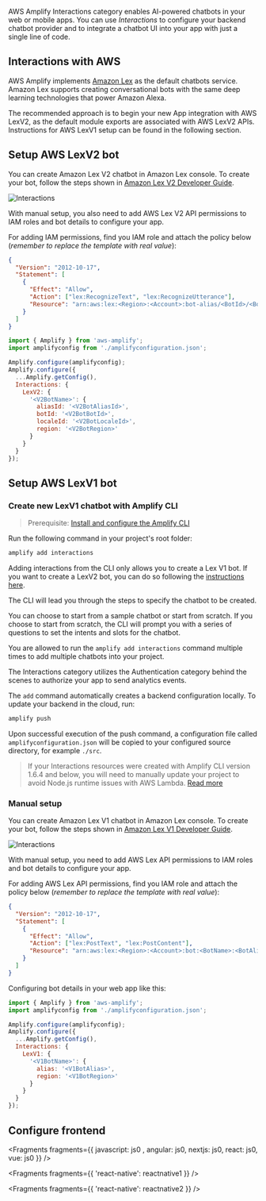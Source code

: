 AWS Amplify Interactions category enables AI-powered chatbots in your web or mobile apps. You can use _Interactions_ to configure your backend chatbot provider and to integrate a chatbot UI into your app with just a single line of code.

## Interactions with AWS

AWS Amplify implements [Amazon Lex](https://aws.amazon.com/lex) as the default chatbots service. Amazon Lex supports creating conversational bots with the same deep learning technologies that power Amazon Alexa.

<Callout>
  The recommended approach is to begin your new App integration with AWS LexV2,
  as the default module exports are associated with AWS LexV2 APIs. Instructions
  for AWS LexV1 setup can be found in the following section.
</Callout>

## Setup AWS LexV2 bot

You can create Amazon Lex V2 chatbot in Amazon Lex console. To create your bot, follow the steps shown in [Amazon Lex V2 Developer Guide](https://docs.aws.amazon.com/lexv2/latest/dg/getting-started.html).

![Interactions](/images/interactions_lex_v2_console_edit_bot.png)

With manual setup, you also need to add AWS Lex V2 API permissions to IAM roles and bot details to configure your app.

For adding IAM permissions, find you IAM role and attach the policy below (_remember to replace the template with real value_):

```json
{
  "Version": "2012-10-17",
  "Statement": [
    {
      "Effect": "Allow",
      "Action": ["lex:RecognizeText", "lex:RecognizeUtterance"],
      "Resource": "arn:aws:lex:<Region>:<Account>:bot-alias/<BotId>/<BotAliasId>"
    }
  ]
}
```

```javascript
import { Amplify } from 'aws-amplify';
import amplifyconfig from './amplifyconfiguration.json';

Amplify.configure(amplifyconfig);
Amplify.configure({
  ...Amplify.getConfig(),
  Interactions: {
    LexV2: {
      '<V2BotName>': {
        aliasId: '<V2BotAliasId>',
        botId: '<V2BotBotId>',
        localeId: '<V2BotLocaleId>',
        region: '<V2BotRegion>'
      }
    }
  }
});
```

## Setup AWS LexV1 bot

### Create new LexV1 chatbot with Amplify CLI

> Prerequisite: [Install and configure the Amplify CLI](/cli/start/install)

Run the following command in your project's root folder:

```bash
amplify add interactions
```

<Callout>

Adding interactions from the CLI only allows you to create a Lex V1 bot. If you want to create a LexV2 bot, you can do so following the [instructions here](#lex-v2-bot).

</Callout>

The CLI will lead you through the steps to specify the chatbot to be created.

You can choose to start from a sample chatbot or start from scratch. If you choose to start from scratch, the CLI will prompt you with a series of questions to set the intents and slots for the chatbot.

You are allowed to run the `amplify add interactions` command multiple times to add multiple chatbots into your project.

<Callout warning>
  The Interactions category utilizes the Authentication category behind the
  scenes to authorize your app to send analytics events.
</Callout>

The `add` command automatically creates a backend configuration locally. To update your backend in the cloud, run:

```bash
amplify push
```

Upon successful execution of the push command, a configuration file called `amplifyconfiguration.json` will be copied to your configured source directory, for example `./src`.

> If your Interactions resources were created with Amplify CLI version 1.6.4 and below, you will need to manually update your project to avoid Node.js runtime issues with AWS Lambda. [Read more](/cli/function/configure-options)

### Manual setup

You can create Amazon Lex V1 chatbot in Amazon Lex console. To create your bot, follow the steps shown in [Amazon Lex V1 Developer Guide](https://docs.aws.amazon.com/lex/latest/dg/getting-started.html).

![Interactions](/images/interactions_lex_console_edit_bot.jpg)

With manual setup, you need to add AWS Lex API permissions to IAM roles and bot details to configure your app.

For adding AWS Lex API permissions, find you IAM role and attach the policy below (_remember to replace the template with real value_):

```json
{
  "Version": "2012-10-17",
  "Statement": [
    {
      "Effect": "Allow",
      "Action": ["lex:PostText", "lex:PostContent"],
      "Resource": "arn:aws:lex:<Region>:<Account>:bot:<BotName>:<BotAlias>"
    }
  ]
}
```

Configuring bot details in your web app like this:

```javascript
import { Amplify } from 'aws-amplify';
import amplifyconfig from './amplifyconfiguration.json';

Amplify.configure(amplifyconfig);
Amplify.configure({
  ...Amplify.getConfig(),
  Interactions: {
    LexV1: {
      '<V1BotName>': {
        alias: '<V1BotAlias>',
        region: '<V1BotRegion>'
      }
    }
  }
});
```

## Configure frontend


<Fragments fragments={{  javascript: js0 , angular: js0, nextjs: js0, react: js0, vue: js0 }} />


<Fragments fragments={{ 'react-native': reactnative1 }} />


<Fragments fragments={{ 'react-native': reactnative2 }} />
